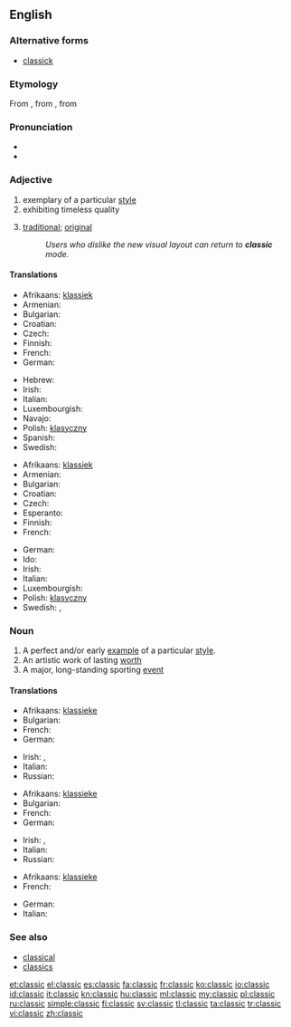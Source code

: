 ==English==

===Alternative forms===
* [[classick]] {{qualifier|obsolete}}

===Etymology===
From {{etyl|fr|en}} {{term|classique||lang=fr}}, from {{etyl|la|en}} {{term|classicus||lang=la|relating to the classes of Roman citizenry, especially the highest}}, from {{term|classis||lang=la}}

===Pronunciation===
* {{IPA|/ˈklæsɪk/}}
* {{rhymes|æsɪk}}

===Adjective===
{{en-adj}}

# exemplary of a particular [[style]]
# exhibiting timeless quality
# {{euphemistic}} [[traditional]]; [[original]]
#: ''Users who dislike the new visual layout can return to '''classic''' mode.''

====Translations====
{{trans-top|exemplary of a particular style}}
* Afrikaans: [[klassiek]]
* Armenian: {{t|hy|դասական|tr=dasakan}}
* Bulgarian: {{t|bg|класически}}
* Croatian: {{t+|hr|klasičan|alt=klàsičan}}
* Czech: {{t|cs|klasický|m}}
* Finnish: {{t+|fi|klassinen}}
* French: {{t+|fr|classique|m|f}}
* German: {{t+|de|klassisch}}
{{trans-mid}}
* Hebrew: {{t|he|קלאסי|m|tr=klasi}}
* Irish: {{t|ga|clasaiceach}}
* Italian: {{t+|it|classico}}
* Luxembourgish: {{t|lb|klassesch}}
* Navajo: {{tø|nv|wódáanii}}
* Polish: [[klasyczny]] {{m}}
* Spanish: {{t|es|clásico}}
* Swedish: {{t+|sv|klassisk}}
{{trans-bottom}}

{{trans-top|exhibiting timeless quality}}
* Afrikaans: [[klassiek]]
* Armenian: {{t|hy|դասական|tr=dasakan}}
* Bulgarian: {{t|bg|класически}}
* Croatian: {{t+|hr|klasičan|alt=klàsičan}}
* Czech: {{t|cs|klasický|m}}
* Esperanto: {{t-|eo|klasika|xs=Esperanto}}
* Finnish: {{t-|fi|klassikko}}
* French: {{t+|fr|classique|m|f}}
{{trans-mid}}
* German: {{t+|de|klassisch}}
* Ido: {{t+|io|klasika|xs=Ido}}
* Irish: {{t|ga|clasaiceach}}
* Italian: {{t+|it|classico}}
* Luxembourgish: {{t|lb|klassesch}}
* Polish: [[klasyczny]] {{m}}
* Swedish: {{t|sv|tidlös}},  {{t+|sv|klassisk}}
{{trans-bottom}}

===Noun===
{{en-noun}}

# A perfect and/or early [[example]] of a particular [[style]].
# An artistic work of lasting [[worth]]
# A major, long-standing sporting [[event]]

====Translations====
{{trans-top|example}}
* Afrikaans: [[klassieke]]
* Bulgarian: {{t+|bg|образец|m}}
* French: {{t+|fr|classique|m}}
* German: {{t+|de|Klassiker|m}}
{{trans-mid}}
* Irish: {{t|ga|clasaic|f}}, {{t|ga|clasaiceach|m}}
* Italian: {{t+|it|classico|m}}
* Russian: {{t|ru|образец|m|tr=obrazéc|sc=Cyrl}}
{{trans-bottom}}

{{trans-top|lasting work}}
* Afrikaans: [[klassieke]]
* Bulgarian: {{t|bg|класика|f}}
* French: {{t+|fr|classique|m}}
* German: {{t+|de|Klassiker|m}}
{{trans-mid}}
* Irish: {{t|ga|clasaic|f}}, {{t|ga|clasaiceach|m}}
* Italian: {{t+|it|classico|m}}
* Russian: {{t|ru|классика|f|tr=klássika|sc=Cyrl}}
{{trans-bottom}}

{{trans-top|event}}
* Afrikaans: [[klassieke]]
* French: {{t+|fr|classique|m}}
{{trans-mid}}
* German: {{t+|de|Klassiker|m}}
* Italian: {{t+|it|classico|m}}
{{trans-bottom}}

===See also===
* [[classical]]
* [[classics]]

[[et:classic]]
[[el:classic]]
[[es:classic]]
[[fa:classic]]
[[fr:classic]]
[[ko:classic]]
[[io:classic]]
[[id:classic]]
[[it:classic]]
[[kn:classic]]
[[hu:classic]]
[[ml:classic]]
[[my:classic]]
[[pl:classic]]
[[ru:classic]]
[[simple:classic]]
[[fi:classic]]
[[sv:classic]]
[[tl:classic]]
[[ta:classic]]
[[tr:classic]]
[[vi:classic]]
[[zh:classic]]